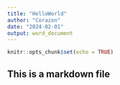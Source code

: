 ```yaml
---
title: "HelloWorld"
author: "Corazon"
date: "2024-02-01"
output: word_document
---
```


```r
knitr::opts_chunk$set(echo = TRUE)
```

## This is a markdown file
